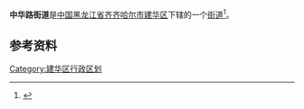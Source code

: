 {{中国乡级行政区
| 行政区全称 = 中华路街道
| 上级行政区 = [[黑龙江省|黑龙江省]][[齐齐哈尔市|齐齐哈尔市]][[建华区|建华区]]
| 行政区类别 = [[街道|街道]]
| LowerDivisions = 7个社区
| 行政区划代码 = 230203002
| 总面积 = 
| 户籍人口 = 
| 常住人口 = 
| 行政区划 = 
| 官方网站 =
| 邮政编码 =150000
| 毗邻行政区 =
}}

'''中华路街道'''是[[中国|中国]][[黑龙江省|黑龙江省]][[齐齐哈尔市|齐齐哈尔市]][[建华区|建华区]]下辖的一个[[街道|街道]]<ref>{{Cite web |url=http://www.chinaquhua.cn/heilongjiang/ |title=中华路街道 |accessdate=2011-10-14 |archive-date=2011-08-22 |archive-url=https://web.archive.org/web/20110822123644/http://www.chinaquhua.cn/heilongjiang/ |dead-url=yes }}</ref>。

==参考资料==
{{reflist}}

{{齐齐哈尔市建华区行政区划}}

[[Category:建华区行政区划|Category:建华区行政区划]]